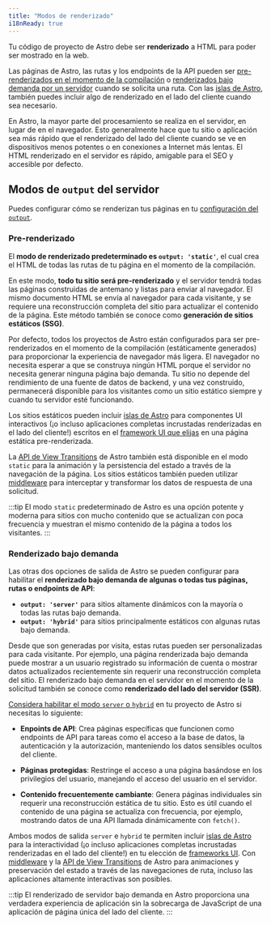 ```yaml
---
title: "Modos de renderizado"
i18nReady: true
---
```


Tu código de proyecto de Astro debe ser **renderizado** a HTML para poder ser mostrado en la web. 

Las páginas de Astro, las rutas y los endpoints de la API pueden ser [pre-renderizados en el momento de la compilación](#pre-renderizado) o [renderizados bajo demanda por un servidor](#renderizado-bajo-demanda) cuando se solicita una ruta. Con las [islas de Astro](/es/concepts/islands/), también puedes incluir algo de renderizado en el lado del cliente cuando sea necesario.

En Astro, la mayor parte del procesamiento se realiza en el servidor, en lugar de en el navegador. Esto generalmente hace que tu sitio o aplicación sea más rápido que el renderizado del lado del cliente cuando se ve en dispositivos menos potentes o en conexiones a Internet más lentas. El HTML renderizado en el servidor es rápido, amigable para el SEO y accesible por defecto.

## Modos de `output` del servidor

Puedes configurar cómo se renderizan tus páginas en tu [configuración del `output`](/es/reference/configuration-reference/#output).

### Pre-renderizado

El **modo de renderizado predeterminado es __`output: 'static'`__**, el cual crea el HTML de todas las rutas de tu página en el momento de la compilación.

En este modo, **todo tu sitio será pre-renderizado** y el servidor tendrá todas las páginas construidas de antemano y listas para enviar al navegador. El mismo documento HTML se envía al navegador para cada visitante, y se requiere una reconstrucción completa del sitio para actualizar el contenido de la página. Este método también se conoce como **generación de sitios estáticos (SSG)**.

Por defecto, todos los proyectos de Astro están configurados para ser pre-renderizados en el momento de la compilación (estáticamente generados) para proporcionar la experiencia de navegador más ligera. El navegador no necesita esperar a que se construya ningún HTML porque el servidor no necesita generar ninguna página bajo demanda. Tu sitio no depende del rendimiento de una fuente de datos de backend, y una vez construido, permanecerá disponible para los visitantes como un sitio estático siempre y cuando tu servidor esté funcionando.

Los sitios estáticos pueden incluir [islas de Astro](/es/concepts/islands/) para componentes UI interactivos (¡o incluso aplicaciones completas incrustadas renderizadas en el lado del cliente!) escritos en el [framework UI que elijas](/es/core-concepts/framework-components/) en una página estática pre-renderizada.

La [API de View Transitions](/es/guides/view-transitions/) de Astro también está disponible en el modo `static` para la animación y la persistencia del estado a través de la navegación de la página. Los sitios estáticos también pueden utilizar [middleware](/es/guides/middleware/) para interceptar y transformar los datos de respuesta de una solicitud.

:::tip
El modo `static` predeterminado de Astro es una opción potente y moderna para sitios con mucho contenido que se actualizan con poca frecuencia y muestran el mismo contenido de la página a todos los visitantes.
:::

### Renderizado bajo demanda

Las otras dos opciones de salida de Astro se pueden configurar para habilitar el **renderizado bajo demanda de algunas o todas tus páginas, rutas o endpoints de API**:
  - __`output: 'server'`__ para sitios altamente dinámicos con la mayoría o todas las rutas bajo demanda.
  - __`output: 'hybrid'`__ para sitios principalmente estáticos con algunas rutas bajo demanda.
  
Desde que son generadas por visita, estas rutas pueden ser personalizadas para cada visitante. Por ejemplo, una página renderizada bajo demanda puede mostrar a un usuario registrado su información de cuenta o mostrar datos actualizados recientemente sin requerir una reconstrucción completa del sitio. El renderizado bajo demanda en el servidor en el momento de la solicitud también se conoce como **renderizado del lado del servidor (SSR)**.

[Considera habilitar el modo `server` o `hybrid`](/es/guides/server-side-rendering/#habilita-la-renderización-de-servidor-bajo-demanda) en tu proyecto de Astro si necesitas lo siguiente:

- **Enpoints de API**: Crea páginas específicas que funcionen como endpoints de API para tareas como el acceso a la base de datos, la autenticación y la autorización, manteniendo los datos sensibles ocultos del cliente.

- **Páginas protegidas**: Restringe el acceso a una página basándose en los privilegios del usuario, manejando el acceso del usuario en el servidor.

- **Contenido frecuentemente cambiante**: Genera páginas individuales sin requerir una reconstrucción estática de tu sitio. Esto es útil cuando el contenido de una página se actualiza con frecuencia, por ejemplo, mostrando datos de una API llamada dinámicamente con `fetch()`.

Ambos modos de salida `server` e `hybrid` te permiten incluir [islas de Astro](/es/concepts/islands/) para la interactividad (¡o incluso aplicaciones completas incrustadas renderizadas en el lado del cliente!) en tu elección de [frameworks UI](/es/core-concepts/framework-components/). Con [middleware](/es/guides/middleware/) y la [API de View Transitions](/es/guides/view-transitions/) de Astro para animaciones y preservación del estado a través de las navegaciones de ruta, incluso las aplicaciones altamente interactivas son posibles.

:::tip
El renderizado de servidor bajo demanda en Astro proporciona una verdadera experiencia de aplicación sin la sobrecarga de JavaScript de una aplicación de página única del lado del cliente.
:::
